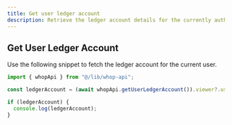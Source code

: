 ```yaml
---
title: Get user ledger account
description: Retrieve the ledger account details for the currently authenticated user.
---
```


## Get User Ledger Account

Use the following snippet to fetch the ledger account for the current user.

```typescript
import { whopApi } from "@/lib/whop-api";

const ledgerAccount = (await whopApi.getUserLedgerAccount()).viewer?.user?.ledgerAccount;

if (ledgerAccount) {
  console.log(ledgerAccount);
}
```
